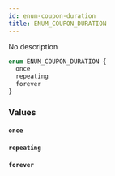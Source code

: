```yaml
---
id: enum-coupon-duration
title: ENUM_COUPON_DURATION
---
```


No description

```graphql
enum ENUM_COUPON_DURATION {
  once
  repeating
  forever
}
```

### Values

#### `once`

#### `repeating`

#### `forever`

